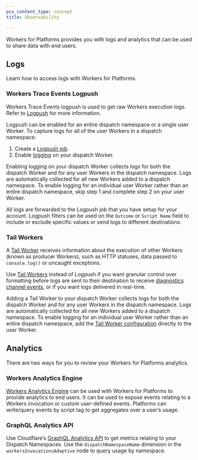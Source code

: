 ```yaml
---
pcx_content_type: concept
title: Observability

---
```


Workers for Platforms provides you with logs and analytics that can be used to share data with end users.

## Logs

Learn how to access logs with Workers for Platforms.

### Workers Trace Events Logpush

Workers Trace Events logpush is used to get raw Workers execution logs. Refer to [Logpush](/workers/observability/logs/logpush/) for more information.

Logpush can be enabled for an entire dispatch namespace or a single user Worker. To capture logs for all of the user Workers in a dispatch namespace:

1. Create a [Logpush job](/workers/observability/logs/logpush/#create-a-logpush-job).
2. Enable [logging](/workers/observability/logs/logpush/#enable-logging-on-your-worker) on your dispatch Worker.

Enabling logging on your dispatch Worker collects logs for both the dispatch Worker and for any user Workers in the dispatch namespace. Logs are automatically collected for all new Workers added to a dispatch namespace. To enable logging for an individual user Worker rather than an entire dispatch namespace, skip step 1 and complete step 2 on your user Worker.

All logs are forwarded to the Logpush job that you have setup for your account. Logpush filters can be used on the `Outcome` or `Script Name` field to include or exclude specific values or send logs to different destinations.

### Tail Workers

A [Tail Worker](/workers/observability/logs/tail-workers/) receives information about the execution of other Workers (known as producer Workers), such as HTTP statuses, data passed to `console.log()` or uncaught exceptions.

Use [Tail Workers](/workers/observability/logs/tail-workers/) instead of Logpush if you want granular control over formatting before logs are sent to their destination to receive [diagnostics channel events](/workers/runtime-apis/nodejs/diagnostics-channel), or if you want logs delivered in real-time.

Adding a Tail Worker to  your dispatch Worker collects logs for both the dispatch Worker and for any user Workers in the dispatch namespace. Logs are automatically collected for all new Workers added to a dispatch namespace. To enable logging for an individual user Worker rather than an entire dispatch namespace, add the [Tail Worker configuration](/workers/observability/logs/tail-workers/#configure-tail-workers) directly to the user Worker.

## Analytics

There are two ways for you to review your Workers for Platforms analytics.

### Workers Analytics Engine

[Workers Analytics Engine](/analytics/analytics-engine/) can be used with Workers for Platforms to provide analytics to end users. It can be used to expose events relating to a Workers invocation or custom user-defined events. Platforms can write/query events by script tag to get aggregates over a user’s usage.

### GraphQL Analytics API

Use Cloudflare’s [GraphQL Analytics API](/analytics/graphql-api) to get metrics relating to your Dispatch Namespaces. Use the `dispatchNamespaceName` dimension in the `workersInvocationsAdaptive` node to query usage by namespace.

